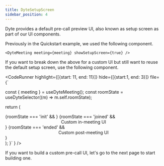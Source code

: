 ```yaml
---
title: DyteSetupScreen
sidebar_position: 4
---
```


Dyte provides a default pre-call preview UI, also known as setup screen as part of our UI components.

Previously in the Quickstart example, we used the following component.

```tsx
<DyteMeeting meeting={meeting} showSetupScreen={true} />
```

If you want to break down the above for a custom UI but still want to reuse the default setup screen, use the following component.


<CodeRunner 
highlight={[{start: 11, end: 11}]}
hide={[{start:1, end: 3}]}
file={`

  const { meeting } = useDyteMeeting();
  const roomState = useDyteSelector((m) => m.self.roomState);

return (
<div className="flex w-full h-full">
{roomState === 'init' && <DyteSetupScreen meeting={meeting} />}
{roomState === 'joined' && <center>Custom in-meeting UI</center>}
{roomState === 'ended' && <center>Custom post-meeting UI</center>}
</div>
);
}`
} />

If you want to build a custom pre-call UI, let's go to the next page to start building one.
